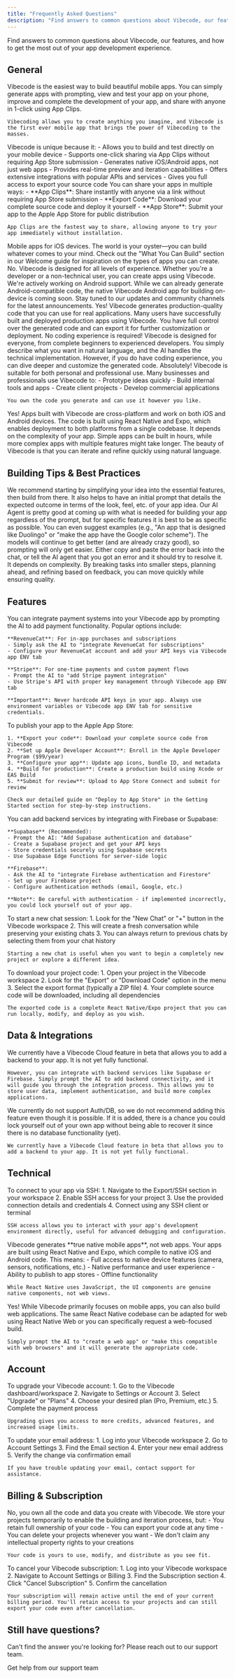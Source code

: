 ```yaml
---
title: "Frequently Asked Questions"
description: "Find answers to common questions about Vibecode, our features, and how to get the most out of your app development experience."
---
```


Find answers to common questions about Vibecode, our features, and how to get the most out of your app development experience.

## General

<AccordionGroup>
  <Accordion title="What is Vibecode?">
    Vibecode is the easiest way to build beautiful mobile apps. You can simply generate apps with prompting, view and test your app on your phone, improve and complete the development of your app, and share with anyone in 1-click using App Clips.

    Vibecoding allows you to create anything you imagine, and Vibecode is the first ever mobile app that brings the power of Vibecoding to the masses.
  </Accordion>

  <Accordion title="What makes Vibecode different from other AI app builders?">
    Vibecode is unique because it:
    - Allows you to build and test directly on your mobile device
    - Supports one-click sharing via App Clips without requiring App Store submission
    - Generates native iOS/Android apps, not just web apps
    - Provides real-time preview and iteration capabilities
    - Offers extensive integrations with popular APIs and services
    - Gives you full access to export your source code
  </Accordion>

  <Accordion title="How do I share my apps?">
    You can share your apps in multiple ways:
    - **App Clips**: Share instantly with anyone via a link without requiring App Store submission
    - **Export Code**: Download your complete source code and deploy it yourself
    - **App Store**: Submit your app to the Apple App Store for public distribution
    
    App Clips are the fastest way to share, allowing anyone to try your app immediately without installation.
  </Accordion>

  <Accordion title="What can I build with Vibecode?">
    Mobile apps for iOS devices. The world is your oyster—you can build whatever comes to your mind. Check out the "What You Can Build" section in our Welcome guide for inspiration on the types of apps you can create.
  </Accordion>

  <Accordion title="Do I need coding experience to build with Vibecode?">
    No. Vibecode is designed for all levels of experience. Whether you're a developer or a non-technical user, you can create apps using Vibecode.
  </Accordion>

  <Accordion title="When will the Vibecode Android app come out?">
    We're actively working on Android support. While we can already generate Android-compatible code, the native Vibecode Android app for building on-device is coming soon. Stay tuned to our updates and community channels for the latest announcements.
  </Accordion>

  <Accordion title="Can I use Vibecode to build production-ready apps?">
    Yes! Vibecode generates production-quality code that you can use for real applications. Many users have successfully built and deployed production apps using Vibecode. You have full control over the generated code and can export it for further customization or deployment.
  </Accordion>

  <Accordion title="Do I need coding experience to vibe code?">
    No coding experience is required! Vibecode is designed for everyone, from complete beginners to experienced developers. You simply describe what you want in natural language, and the AI handles the technical implementation. However, if you do have coding experience, you can dive deeper and customize the generated code.
  </Accordion>

  <Accordion title="Can I use Vibecode for professional purposes? E.g. for my work or my business?">
    Absolutely! Vibecode is suitable for both personal and professional use. Many businesses and professionals use Vibecode to:
    - Prototype ideas quickly
    - Build internal tools and apps
    - Create client projects
    - Develop commercial applications
    
    You own the code you generate and can use it however you like.
  </Accordion>

  <Accordion title="Will Vibecoded apps work on Android and iOS?">
    Yes! Apps built with Vibecode are cross-platform and work on both iOS and Android devices. The code is built using React Native and Expo, which enables deployment to both platforms from a single codebase.
  </Accordion>

  <Accordion title="How long does it take to build an app with Vibecode?">
    It depends on the complexity of your app. Simple apps can be built in hours, while more complex apps with multiple features might take longer. The beauty of Vibecode is that you can iterate and refine quickly using natural language.
  </Accordion>
</AccordionGroup>

## Building Tips & Best Practices

<AccordionGroup>
  <Accordion title="How do I build efficiently with Vibecode?">
    We recommend starting by simplifying your idea into the essential features, then build from there. It also helps to have an initial prompt that details the expected outcome in terms of the look, feel, etc. of your app idea.
  </Accordion>

  <Accordion title="How should I structure my prompts for the best results?">
    Our AI Agent is pretty good at coming up with what is needed for building your app regardless of the prompt, but for specific features it is best to be as specific as possible. You can even suggest examples (e.g., "An app that is designed like Duolingo" or "make the app have the Google color scheme"). The models will continue to get better (and are already crazy good), so prompting will only get easier.
  </Accordion>

  <Accordion title="What should I do when I hit an error?">
    Either copy and paste the error back into the chat, or tell the AI agent that you got an error and it should try to resolve it.
  </Accordion>

  <Accordion title="How long does it take to complete a project?">
    It depends on complexity. By breaking tasks into smaller steps, planning ahead, and refining based on feedback, you can move quickly while ensuring quality.
  </Accordion>
</AccordionGroup>

## Features

<AccordionGroup>
  <Accordion title="How to add take payments in my app or add paywalls with RevenueCat or Stripe?">
    You can integrate payment systems into your Vibecode app by prompting the AI to add payment functionality. Popular options include:
    
    **RevenueCat**: For in-app purchases and subscriptions
    - Simply ask the AI to "integrate RevenueCat for subscriptions"
    - Configure your RevenueCat account and add your API keys via Vibecode app ENV tab
    
    **Stripe**: For one-time payments and custom payment flows
    - Prompt the AI to "add Stripe payment integration"
    - Use Stripe's API with proper key management through Vibecode app ENV tab
    
    **Important**: Never hardcode API keys in your app. Always use environment variables or Vibecode app ENV tab for sensitive credentials.
  </Accordion>

  <Accordion title="How do I publish my app to the App Store?">
    To publish your app to the Apple App Store:
    
    1. **Export your code**: Download your complete source code from Vibecode
    2. **Set up Apple Developer Account**: Enroll in the Apple Developer Program ($99/year)
    3. **Configure your app**: Update app icons, bundle ID, and metadata
    4. **Build for production**: Create a production build using Xcode or EAS Build
    5. **Submit for review**: Upload to App Store Connect and submit for review
    
    Check our detailed guide on "Deploy to App Store" in the Getting Started section for step-by-step instructions.
  </Accordion>

  <Accordion title="How do I add a backend, database, or authentication to the app? (Firebase/Supabase)">
    You can add backend services by integrating with Firebase or Supabase:
    
    **Supabase** (Recommended):
    - Prompt the AI: "Add Supabase authentication and database"
    - Create a Supabase project and get your API keys
    - Store credentials securely using Supabase secrets
    - Use Supabase Edge Functions for server-side logic
    
    **Firebase**:
    - Ask the AI to "integrate Firebase authentication and Firestore"
    - Set up your Firebase project
    - Configure authentication methods (email, Google, etc.)
    
    **Note**: Be careful with authentication - if implemented incorrectly, you could lock yourself out of your app.
  </Accordion>

  <Accordion title="How do I start a new chat with the agent?">
    To start a new chat session:
    1. Look for the "New Chat" or "+" button in the Vibecode workspace
    2. This will create a fresh conversation while preserving your existing chats
    3. You can always return to previous chats by selecting them from your chat history
    
    Starting a new chat is useful when you want to begin a completely new project or explore a different idea.
  </Accordion>

  <Accordion title="How can I download my project's code?">
    To download your project code:
    1. Open your project in the Vibecode workspace
    2. Look for the "Export" or "Download Code" option in the menu
    3. Select the export format (typically a ZIP file)
    4. Your complete source code will be downloaded, including all dependencies
    
    The exported code is a complete React Native/Expo project that you can run locally, modify, and deploy as you wish.
  </Accordion>
</AccordionGroup>

## Data & Integrations

<AccordionGroup>
  <Accordion title="Can I connect my project to a backend to store data?">
    We currently have a Vibecode Cloud feature in beta that allows you to add a backend to your app. It is not yet fully functional.

    However, you can integrate with backend services like Supabase or Firebase. Simply prompt the AI to add backend connectivity, and it will guide you through the integration process. This allows you to store user data, implement authentication, and build more complex applications.
  </Accordion>

  <Accordion title="Can I add login to my app?">
    We currently do not support Auth/DB, so we do not recommend adding this feature even though it is possible. If it is added, there is a chance you could lock yourself out of your own app without being able to recover it since there is no database functionality (yet).

    We currently have a Vibecode Cloud feature in beta that allows you to add a backend to your app. It is not yet fully functional.
  </Accordion>
</AccordionGroup>

## Technical

<AccordionGroup>
  <Accordion title="How do I connect to my app using SSH?">
    To connect to your app via SSH:
    1. Navigate to the Export/SSH section in your workspace
    2. Enable SSH access for your project
    3. Use the provided connection details and credentials
    4. Connect using any SSH client or terminal
    
    SSH access allows you to interact with your app's development environment directly, useful for advanced debugging and configuration.
  </Accordion>

  <Accordion title="Are Vibecode apps actually native iOS/Android apps? Or is it just web apps?">
    Vibecode generates **true native mobile apps**, not web apps. Your apps are built using React Native and Expo, which compile to native iOS and Android code. This means:
    - Full access to native device features (camera, sensors, notifications, etc.)
    - Native performance and user experience
    - Ability to publish to app stores
    - Offline functionality
    
    While React Native uses JavaScript, the UI components are genuine native components, not web views.
  </Accordion>

  <Accordion title="Can I use Vibecode to build a web app?">
    Yes! While Vibecode primarily focuses on mobile apps, you can also build web applications. The same React Native codebase can be adapted for web using React Native Web or you can specifically request a web-focused build.
    
    Simply prompt the AI to "create a web app" or "make this compatible with web browsers" and it will generate the appropriate code.
  </Accordion>
</AccordionGroup>

## Account

<AccordionGroup>
  <Accordion title="How do I upgrade my account?">
    To upgrade your Vibecode account:
    1. Go to the Vibecode dashboard/workspace
    2. Navigate to Settings or Account
    3. Select "Upgrade" or "Plans"
    4. Choose your desired plan (Pro, Premium, etc.)
    5. Complete the payment process
    
    Upgrading gives you access to more credits, advanced features, and increased usage limits.
  </Accordion>

  <Accordion title="How do I update my email address?">
    To update your email address:
    1. Log into your Vibecode workspace
    2. Go to Account Settings
    3. Find the Email section
    4. Enter your new email address
    5. Verify the change via confirmation email
    
    If you have trouble updating your email, contact support for assistance.
  </Accordion>
</AccordionGroup>

## Billing & Subscription

<AccordionGroup>
  <Accordion title="Does Vibecode store or own my app data or code?">
    No, you own all the code and data you create with Vibecode. We store your projects temporarily to enable the building and iteration process, but:
    - You retain full ownership of your code
    - You can export your code at any time
    - You can delete your projects whenever you want
    - We don't claim any intellectual property rights to your creations
    
    Your code is yours to use, modify, and distribute as you see fit.
  </Accordion>

  <Accordion title="How do I cancel my subscription?">
    To cancel your Vibecode subscription:
    1. Log into your Vibecode workspace
    2. Navigate to Account Settings or Billing
    3. Find the Subscription section
    4. Click "Cancel Subscription"
    5. Confirm the cancellation
    
    Your subscription will remain active until the end of your current billing period. You'll retain access to your projects and can still export your code even after cancellation.
  </Accordion>
</AccordionGroup>

## Still have questions?

Can't find the answer you're looking for? Please reach out to our support team.

<Card title="Contact Support" icon="headset" href="https://www.vibecodeapp.com/support">
  Get help from our support team
</Card>
